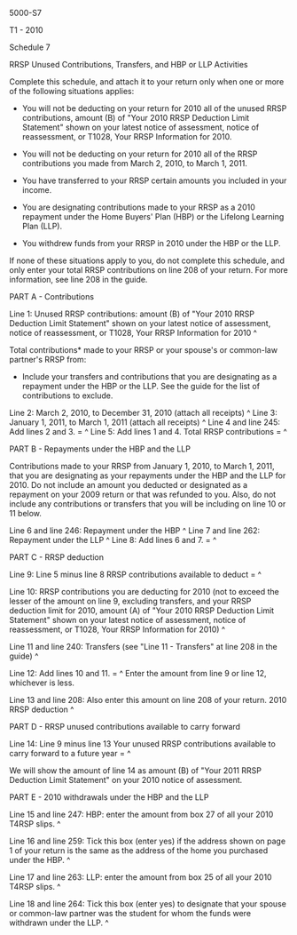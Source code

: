 ﻿5000-S7 
 
T1 - 2010 
 
Schedule 7 
 
RRSP Unused Contributions, Transfers, and HBP or LLP Activities 
 
Complete this schedule, and attach it to your return only when one or more of 
the following situations applies: 
 
- You will not be deducting on your return for 2010 all of the unused RRSP 
contributions, amount (B) of "Your 2010 RRSP Deduction Limit Statement" shown 
on your latest notice of assessment, notice of reassessment, or T1028, Your 
RRSP Information for 2010. 
 
- You will not be deducting on your return for 2010 all of the RRSP 
contributions you made from March 2, 2010, to March 1, 2011. 
 
- You have transferred to your RRSP certain amounts you included in your 
income. 
 
- You are designating contributions made to your RRSP as a 2010 repayment 
under the Home Buyers' Plan (HBP) or the Lifelong Learning Plan (LLP). 
 
- You withdrew funds from your RRSP in 2010 under the HBP or the LLP. 
 
If none of these situations apply to you, do not complete this schedule, and 
only enter your total RRSP contributions on line 208 of your return. For more 
information, see line 208 in the guide. 
 
PART A - Contributions 
 
Line 1: Unused RRSP contributions: amount (B) of "Your 2010 RRSP Deduction 
Limit Statement" shown on your latest notice of assessment, notice of 
reassessment, or T1028, Your RRSP Information for 2010 ^
 
Total contributions* made to your RRSP or your spouse's or common-law 
partner's RRSP from: 
 
* Include your transfers and contributions that you are designating as a 
repayment under the HBP or the LLP. See the guide for the list of 
contributions to exclude. 
 
Line 2: March 2, 2010, to December 31, 2010 (attach all receipts) ^
Line 3: January 1, 2011, to March 1, 2011 (attach all receipts) ^
Line 4 and line 245: Add lines 2 and 3. = ^
Line 5: Add lines 1 and 4. Total RRSP contributions = ^
 
PART B - Repayments under the HBP and the LLP 
 
Contributions made to your RRSP from January 1, 2010, to March 1, 2011, that 
you are designating as your repayments under the HBP and the LLP for 2010. Do 
not include an amount you deducted or designated as a repayment on your 2009 
return or that was refunded to you. Also, do not include any contributions or 
transfers that you will be including on line 10 or 11 below. 
 
Line 6 and line 246: Repayment under the HBP ^
Line 7 and line 262: Repayment under the LLP ^
Line 8: Add lines 6 and 7. = ^
 
PART C - RRSP deduction 
 
Line 9: Line 5 minus line 8 RRSP contributions available to deduct = ^
 
Line 10: RRSP contributions you are deducting for 2010 (not to exceed the 
lesser of the amount on line 9, excluding transfers, and your RRSP deduction 
limit for 2010, amount (A) of "Your 2010 RRSP Deduction Limit Statement" 
shown on your latest notice of assessment, notice of reassessment, or T1028, 
Your RRSP Information for 2010) ^
 
Line 11 and line 240: Transfers (see "Line 11 - Transfers" at line 208 in the 
guide) ^
 
Line 12: Add lines 10 and 11. = ^
Enter the amount from line 9 or line 12, whichever is less. 
 
Line 13 and line 208: Also enter this amount on line 208 of your return. 2010 
RRSP deduction ^
 
PART D - RRSP unused contributions available to carry forward 
 
Line 14: Line 9 minus line 13 Your unused RRSP contributions available to 
carry forward to a future year = ^
 
We will show the amount of line 14 as amount (B) of "Your 2011 RRSP Deduction 
Limit Statement" on your 2010 notice of assessment. 
 
PART E - 2010 withdrawals under the HBP and the LLP 
 
Line 15 and line 247: HBP: enter the amount from box 27 of all your 2010 
T4RSP slips. ^
 
Line 16 and line 259: Tick this box (enter yes) if the address shown on page 
1 of your return is the same as the address of the home you purchased under 
the HBP. ^
 
Line 17 and line 263: LLP: enter the amount from box 25 of all your 2010 
T4RSP slips. ^
 
Line 18 and line 264: Tick this box (enter yes) to designate that your spouse 
or common-law partner was the student for whom the funds were withdrawn under 
the LLP. ^
